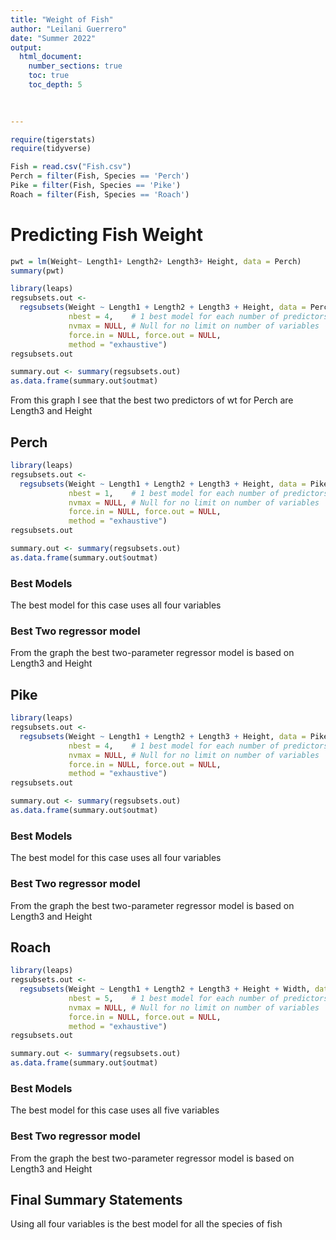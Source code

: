 ```yaml
---
title: "Weight of Fish"
author: "Leilani Guerrero"
date: "Summer 2022"  
output: 
  html_document:
    number_sections: true
    toc: true
    toc_depth: 5

 
    
---
```



```r
require(tigerstats)
require(tidyverse)

Fish = read.csv("Fish.csv")
Perch = filter(Fish, Species == 'Perch')
Pike = filter(Fish, Species == 'Pike')
Roach = filter(Fish, Species == 'Roach')
```

# Predicting Fish Weight

```r

pwt = lm(Weight~ Length1+ Length2+ Length3+ Height, data = Perch)
summary(pwt)
```
```r
library(leaps)
regsubsets.out <-
  regsubsets(Weight ~ Length1 + Length2 + Length3 + Height, data = Perch,
             nbest = 4,    # 1 best model for each number of predictors
             nvmax = NULL, # Null for no limit on number of variables
             force.in = NULL, force.out = NULL,
             method = "exhaustive")
regsubsets.out
```

```r
summary.out <- summary(regsubsets.out)
as.data.frame(summary.out$outmat)
```

From this graph I see that the best two predictors of wt for Perch are Length3 and Height


## Perch

```r
library(leaps)
regsubsets.out <-
  regsubsets(Weight ~ Length1 + Length2 + Length3 + Height, data = Pike,
             nbest = 1,    # 1 best model for each number of predictors
             nvmax = NULL, # Null for no limit on number of variables
             force.in = NULL, force.out = NULL,
             method = "exhaustive")
regsubsets.out
```

```r
summary.out <- summary(regsubsets.out)
as.data.frame(summary.out$outmat)
```



### Best Models


The best model for this case uses all four variables 


### Best Two regressor model

From the graph the best two-parameter regressor model is based on Length3 and Height


## Pike

```r
library(leaps)
regsubsets.out <-
  regsubsets(Weight ~ Length1 + Length2 + Length3 + Height, data = Pike,
             nbest = 4,    # 1 best model for each number of predictors
             nvmax = NULL, # Null for no limit on number of variables
             force.in = NULL, force.out = NULL,
             method = "exhaustive")
regsubsets.out
```
```r
summary.out <- summary(regsubsets.out)
as.data.frame(summary.out$outmat)
```

### Best Models

The best model for this case uses all four variables

### Best Two regressor model

From the graph the best two-parameter regressor model is based on Length3 and Height

## Roach

```r
library(leaps)
regsubsets.out <-
  regsubsets(Weight ~ Length1 + Length2 + Length3 + Height + Width, data = Roach,
             nbest = 5,    # 1 best model for each number of predictors
             nvmax = NULL, # Null for no limit on number of variables
             force.in = NULL, force.out = NULL,
             method = "exhaustive")
regsubsets.out
```

```r
summary.out <- summary(regsubsets.out)
as.data.frame(summary.out$outmat)
```


### Best Models

The best model for this case uses all five variables

### Best Two regressor model

From the graph the best two-parameter regressor model is based on Length3 and Height

## Final Summary Statements

Using all four variables is the best model for all the species of fish